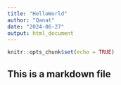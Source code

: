 ```yaml
---
title: "HelloWorld"
author: "Qanat"
date: "2024-06-27"
output: html_document
---
```


```r
knitr::opts_chunk$set(echo = TRUE)
```
## This is a markdown file
